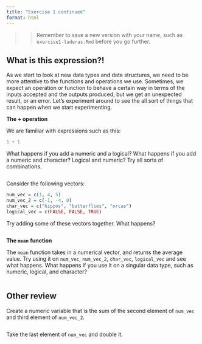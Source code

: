 ```yaml
---
title: "Exercise 1 continued"
format: html
---
```


> > Remember to save a new version with your name, such as `exercise1-laderas.Rmd` before you go further.

## What is this expression?!

As we start to look at new data types and data structures, we need to be more attentive to the functions and operations we use. Sometimes, we expect an operation or function to behave a certain way in terms of the inputs accepted and the outputs produced, but we get an unexpected result, or an error. Let's experiment around to see the all sort of things that can happen when we start experimenting.

**The + operation**

We are familiar with expressions such as this:

```r
1 + 1
```

What happens if you add a numeric and a logical? What happens if you add a numeric and character? Logical and numeric? Try all sorts of combinations.

```r

```

Consider the following vectors:

```r
num_vec = c(1, 4, 5)
num_vec_2 = c(-1, -4, 0)
char_vec = c("hippos", "butterflies", "orcas")
logical_vec = c(FALSE, FALSE, TRUE)
```

Try adding some of these vectors together. What happens?

```r

```

**The `mean`** **function**

The `mean` function takes in a numerical vector, and returns the average value. Try using it on `num_vec`, `num_vec_2`, `char_vec`, `logical_vec` and see what happens. What happens if you use it on a singular data type, such as numeric, logical, and character?

```r

```

## Other review

Create a numeric variable that is the sum of the second element of `num_vec` and third element of `num_vec_2`.

```r

```

Take the last element of `num_vec` and double it.

```r

```
